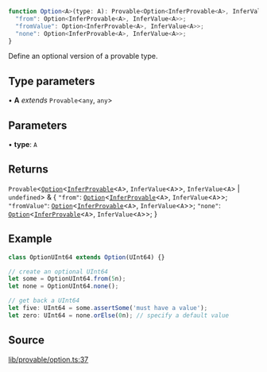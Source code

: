 ```ts
function Option<A>(type: A): Provable<Option<InferProvable<A>, InferValue<A>>, InferValue<A> | undefined> & {
  "from": Option<InferProvable<A>, InferValue<A>>;
  "fromValue": Option<InferProvable<A>, InferValue<A>>;
  "none": Option<InferProvable<A>, InferValue<A>>;
}
```

Define an optional version of a provable type.

## Type parameters

• **A** *extends* `Provable`\<`any`, `any`\>

## Parameters

• **type**: `A`

## Returns

`Provable`\<[`Option`](../type-aliases/Option.mdx)\<[`InferProvable`](../type-aliases/InferProvable.mdx)\<`A`\>, `InferValue`\<`A`\>\>, `InferValue`\<`A`\> \| `undefined`\> & \{
  `"from"`: [`Option`](../type-aliases/Option.mdx)\<[`InferProvable`](../type-aliases/InferProvable.mdx)\<`A`\>, `InferValue`\<`A`\>\>;
  `"fromValue"`: [`Option`](../type-aliases/Option.mdx)\<[`InferProvable`](../type-aliases/InferProvable.mdx)\<`A`\>, `InferValue`\<`A`\>\>;
  `"none"`: [`Option`](../type-aliases/Option.mdx)\<[`InferProvable`](../type-aliases/InferProvable.mdx)\<`A`\>, `InferValue`\<`A`\>\>;
 \}

## Example

```ts
class OptionUInt64 extends Option(UInt64) {}

// create an optional UInt64
let some = OptionUInt64.from(5n);
let none = OptionUInt64.none();

// get back a UInt64
let five: UInt64 = some.assertSome('must have a value');
let zero: UInt64 = none.orElse(0n); // specify a default value
```

## Source

[lib/provable/option.ts:37](https://github.com/o1-labs/o1js/blob/3b1b22555bd0099419efc0703dfdb8b2eb7c3e6f/src/lib/provable/option.ts#L37)

